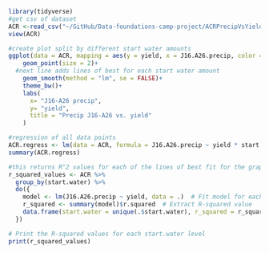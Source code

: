 ```r
library(tidyverse)
#get csv of dataset
ACR <-read_csv("~/GitHub/Data-foundations-camp-project/ACRPrecipVsYield.csv")
view(ACR)
```

```r
#create plot split by different start water amounts
ggplot(data = ACR, mapping = aes(y = yield, x = J16.A26.precip, color = start.water))+
    geom_point(size = 2)+
  #next line adds lines of best for each start water amount
    geom_smooth(method = "lm", se = FALSE)+
    theme_bw()+
    labs(
      x= "J16-A26 precip",
      y= "yield",
      title = "Precip J16-A26 vs. yield"
    )

```

```r
#regression of all data points
ACR.regress <- lm(data = ACR, formula = J16.A26.precip ~ yield * start.water)
summary(ACR.regress)


```

```r
#this returns R^2 values for each of the lines of best fit for the graph above
r_squared_values <- ACR %>%
  group_by(start.water) %>%
  do({
    model <- lm(J16.A26.precip ~ yield, data = .)  # Fit model for each level of start.water
    r_squared <- summary(model)$r.squared  # Extract R-squared value
    data.frame(start.water = unique(.$start.water), r_squared = r_squared)  # Return the result
  })

# Print the R-squared values for each start.water level
print(r_squared_values)
```